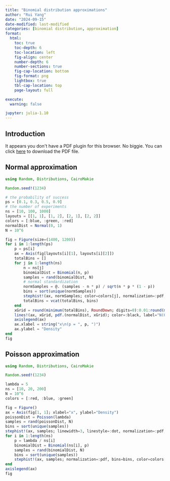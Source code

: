 ```yaml
---
title: "Binomial distribution approximations"
author: "Rui Yang"
date: "2024-09-15"
date-modified: last-modified
categories: [binomial distribution, approximation]
format:
  html:
    toc: true
    toc-depth: 6
    toc-location: left
    fig-align: center
    number-depth: 6
    number-sections: true
    fig-cap-location: bottom
    fig-format: png
    lightbox: true
    tbl-cap-location: top
    page-layout: full

execute:
  warning: false

jupyter: julia-1.10
---
```


## Introduction

```{=html}
<object data="./pdfs/Binomial distribution approximations.pdf" type="application/pdf" width="100%" height="100%" style="min-width:100vh;min-height:100vh;">
  <p>It appears you don't have a PDF plugin for this browser. No biggie. You can click <a href="./pdfs/Binomial distribution approximations.pdf">here</a> to download the PDF file.</p>
</object>
```

## Normal approximation

```julia
using Random, Distributions, CairoMakie

Random.seed!(1234)

# the probability of success
ps = [0.1, 0.3, 0.5, 0.9]
# the number of experiments
ns = [10, 100, 1000]
layouts = [[1, 1], [1, 2], [2, 1], [2, 2]]
colors = [:blue, :green, :red]
normalDist = Normal(0, 1)
N = 10^6

fig = Figure(size=(1400, 1200))
for i in 1:length(ps)
    p = ps[i]
    ax = Axis(fig[layouts[i][1], layouts[i][2]])
    totalBins = []
    for j in 1:length(ns)
        n = ns[j]
        binomialDist = Binomial(n, p)
        samples = rand(binomialDist, N)
        # normal standardization
        normSamples = @. (samples - n * p) / sqrt(n * p * (1 - p))
        bins = sort(unique(normSamples))
        stephist!(ax, normSamples; color=colors[j], normalization=:pdf, bins=bins, label=string("n = ", n))
        totalBins = vcat(totalBins, bins)
    end
    xGrid = round(minimum(totalBins), RoundDown; digits=0):0.01:round(maximum(totalBins), RoundUp; digits=0)
    lines!(ax, xGrid, pdf.(normalDist, xGrid); color=:black, label="N(0, 1)")
    axislegend(ax)
    ax.xlabel = string("x\n(p = ", p, ")")
    ax.ylabel = "Density"
end
fig
```

## Poisson approximation

```julia
using Random, Distributions, CairoMakie

Random.seed!(1234)

lambda = 5
ns = [10, 20, 200]
N = 10^6
colors = [:red, :blue, :green]

fig = Figure()
ax = Axis(fig[1, 1]; xlabel="x", ylabel="Density")
poissonDist = Poisson(lambda)
samples = rand(poissonDist, N)
bins = sort(unique(samples))
stephist!(ax, samples; linewidth=3, linestyle=:dot, normalization=:pdf, bins=bins, color=:black, label="λ = $(lambda)")
for i in 1:length(ns)
    p = lambda / ns[i]
    binomialDist = Binomial(ns[i], p)
    samples = rand(binomialDist, N)
    bins = sort(unique(samples))
    stephist!(ax, samples; normalization=:pdf, bins=bins, color=colors[i], label="n = $(ns[i]), p = $(p)")
end
axislegend(ax)
fig
```
